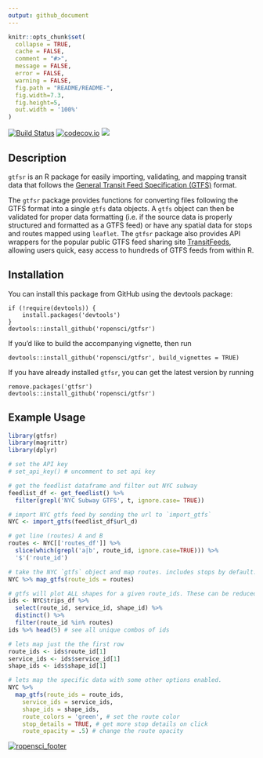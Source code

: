```yaml
---
output: github_document
---
```


```r
knitr::opts_chunk$set(
  collapse = TRUE,
  cache = FALSE,
  comment = "#>",
  message = FALSE,
  error = FALSE,
  warning = FALSE,
  fig.path = "README/README-",
  fig.width=7.3,
  fig.height=5,
  out.width = '100%'
)
```

[![Build Status](https://travis-ci.org/ropensci/gtfsr.svg?branch=master)](https://travis-ci.org/ropensci/gtfsr)
[![codecov.io](https://codecov.io/github/ropensci/gtfsr/coverage.svg?branch=master)](https://codecov.io/github/ropensci/gtfsr?branch=master)
[![](https://badges.ropensci.org/55_status.svg)](https://github.com/ropensci/onboarding/issues/55)


Description
----------

`gtfsr` is an R package for easily importing, validating, and mapping transit data that follows the [General Transit Feed Specification (GTFS)](https://developers.google.com/transit/gtfs/) format.

The `gtfsr` package provides functions for converting files following the GTFS format into a single `gtfs` data objects. A `gtfs` object can then be validated for proper data formatting (i.e. if the source data is properly structured and formatted as a GTFS feed) or have any spatial data for stops and routes mapped using `leaflet`. The `gtfsr` package also provides API wrappers for the popular public GTFS feed sharing site [TransitFeeds](https://transitfeeds.com/), allowing users quick, easy access to hundreds of GTFS feeds from within R.

Installation
-----------------

You can install this package from GitHub using the devtools package:

```
if (!require(devtools)) {
    install.packages('devtools')
}
devtools::install_github('ropensci/gtfsr')
```

If you'd like to build the accompanying vignette, then run

```
devtools::install_github('ropensci/gtfsr', build_vignettes = TRUE)
```

If you have already installed `gtfsr`, you can get the latest version by running

```
remove.packages('gtfsr')
devtools::install_github('ropensci/gtfsr')
```

Example Usage
------------------

```r
library(gtfsr)
library(magrittr)
library(dplyr)

# set the API key
# set_api_key() # uncomment to set api key

# get the feedlist dataframe and filter out NYC subway
feedlist_df <- get_feedlist() %>%
  filter(grepl('NYC Subway GTFS', t, ignore.case= TRUE))

# import NYC gtfs feed by sending the url to `import_gtfs`
NYC <- import_gtfs(feedlist_df$url_d)

# get line (routes) A and B
routes <- NYC[['routes_df']] %>%
  slice(which(grepl('a|b', route_id, ignore.case=TRUE))) %>%
  '$'('route_id')

# take the NYC `gtfs` object and map routes. includes stops by default.
NYC %>% map_gtfs(route_ids = routes)

# gtfs will plot ALL shapes for a given route_ids. These can be reduced using the `service_ids` option.
ids <- NYC$trips_df %>%
  select(route_id, service_id, shape_id) %>%
  distinct() %>%
  filter(route_id %in% routes)
ids %>% head(5) # see all unique combos of ids

# lets map just the the first row
route_ids <- ids$route_id[1]
service_ids <- ids$service_id[1]
shape_ids <- ids$shape_id[1]

# lets map the specific data with some other options enabled.
NYC %>%
  map_gtfs(route_ids = route_ids,
    service_ids = service_ids,
    shape_ids = shape_ids,
    route_colors = 'green', # set the route color
    stop_details = TRUE, # get more stop details on click
    route_opacity = .5) # change the route opacity
```


[![ropensci_footer](http://ropensci.org/public_images/github_footer.png)](http://ropensci.org)
